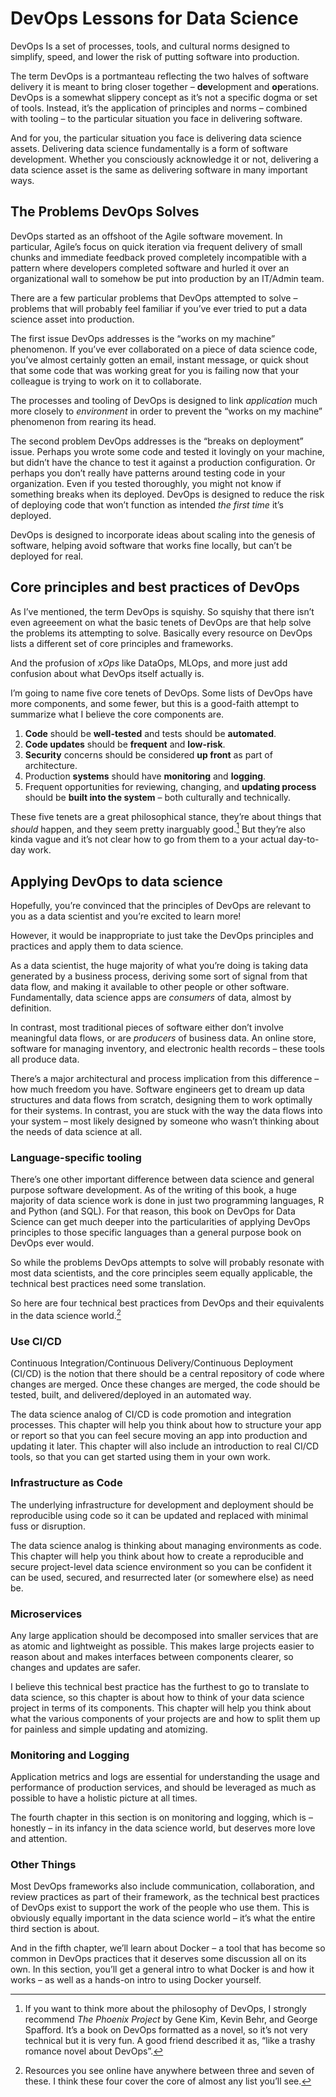 # DevOps Lessons for Data Science

DevOps Is a set of processes, tools, and cultural norms designed to simplify, speed, and lower the risk of putting software into production.

The term DevOps is a portmanteau reflecting the two halves of software delivery it is meant to bring closer together -- **dev**elopment and **op**erations. DevOps is a somewhat slippery concept as it's not a specific dogma or set of tools. Instead, it's the application of principles and norms -- combined with tooling -- to the particular situation you face in delivering software.

And for you, the particular situation you face is delivering data science assets. Delivering data science fundamentally is a form of software development. Whether you consciously acknowledge it or not, delivering a data science asset is the same as delivering software in many important ways.

## The Problems DevOps Solves

DevOps started as an offshoot of the Agile software movement. In particular, Agile's focus on quick iteration via frequent delivery of small chunks and immediate feedback proved completely incompatible with a pattern where developers completed software and hurled it over an organizational wall to somehow be put into production by an IT/Admin team.

There are a few particular problems that DevOps attempted to solve -- problems that will probably feel familiar if you've ever tried to put a data science asset into production.

The first issue DevOps addresses is the "works on my machine" phenomenon. If you've ever collaborated on a piece of data science code, you've almost certainly gotten an email, instant message, or quick shout that some code that was working great for you is failing now that your colleague is trying to work on it to collaborate.

The processes and tooling of DevOps is designed to link *application* much more closely to *environment* in order to prevent the "works on my machine" phenomenon from rearing its head.

The second problem DevOps addresses is the "breaks on deployment" issue. Perhaps you wrote some code and tested it lovingly on your machine, but didn't have the chance to test it against a production configuration. Or perhaps you don't really have patterns around testing code in your organization. Even if you tested thoroughly, you might not know if something breaks when its deployed. DevOps is designed to reduce the risk of deploying code that won't function as intended *the first time* it's deployed.

DevOps is designed to incorporate ideas about scaling into the genesis of software, helping avoid software that works fine locally, but can't be deployed for real.

## Core principles and best practices of DevOps

As I've mentioned, the term DevOps is squishy. So squishy that there isn't even agreeement on what the basic tenets of DevOps are that help solve the problems its attempting to solve. Basically every resource on DevOps lists a different set of core principles and frameworks.

And the profusion of *xOps* like DataOps, MLOps, and more just add confusion about what DevOps itself actually is.

I'm going to name five core tenets of DevOps. Some lists of DevOps have more components, and some fewer, but this is a good-faith attempt to summarize what I believe the core components are.

1.  **Code** should be **well-tested** and tests should be **automated**.
2.  **Code updates** should be **frequent** and **low-risk**.
3.  **Security** concerns should be considered **up front** as part of architecture.
4.  Production **systems** should have **monitoring** and **logging**.
5.  Frequent opportunities for reviewing, changing, and **updating process** should be **built into the system** -- both culturally and technically.

These five tenets are a great philosophical stance, they're about things that *should* happen, and they seem pretty inarguably good.[^1-0-sec-intro-1] But they're also kinda vague and it's not clear how to go from them to a your actual day-to-day work.

[^1-0-sec-intro-1]: If you want to think more about the philosophy of DevOps, I strongly recommend *The Phoenix Project* by Gene Kim, Kevin Behr, and George Spafford. It's a book on DevOps formatted as a novel, so it's not very technical but it is very fun. A good friend described it as, "like a trashy romance novel about DevOps".

## Applying DevOps to data science

Hopefully, you're convinced that the principles of DevOps are relevant to you as a data scientist and you're excited to learn more!

However, it would be inappropriate to just take the DevOps principles and practices and apply them to data science.

As a data scientist, the huge majority of what you're doing is taking data generated by a business process, deriving some sort of signal from that data flow, and making it available to other people or other software. Fundamentally, data science apps are *consumers* of data, almost by definition.

In contrast, most traditional pieces of software either don't involve meaningful data flows, or are *producers* of business data. An online store, software for managing inventory, and electronic health records -- these tools all produce data.

There's a major architectural and process implication from this difference -- how much freedom you have. Software engineers get to dream up data structures and data flows from scratch, designing them to work optimally for their systems. In contrast, you are stuck with the way the data flows into your system -- most likely designed by someone who wasn't thinking about the needs of data science at all.

::: callout-note
### Language-specific tooling

There's one other important difference between data science and general purpose software development. As of the writing of this book, a huge majority of data science work is done in just two programming languages, R and Python (and SQL). For that reason, this book on DevOps for Data Science can get much deeper into the particularities of applying DevOps principles to those specific languages than a general purpose book on DevOps ever would.
:::

So while the problems DevOps attempts to solve will probably resonate with most data scientists, and the core principles seem equally applicable, the technical best practices need some translation.

So here are four technical best practices from DevOps and their equivalents in the data science world.[^1-0-sec-intro-2]

[^1-0-sec-intro-2]: Resources you see online have anywhere between three and seven of these. I think these four cover the core of almost any list you'll see.

### Use CI/CD

Continuous Integration/Continuous Delivery/Continuous Deployment (CI/CD) is the notion that there should be a central repository of code where changes are merged. Once these changes are merged, the code should be tested, built, and delivered/deployed in an automated way.

The data science analog of CI/CD is code promotion and integration processes. This chapter will help you think about how to structure your app or report so that you can feel secure moving an app into production and updating it later. This chapter will also include an introduction to real CI/CD tools, so that you can get started using them in your own work.

### Infrastructure as Code

The underlying infrastructure for development and deployment should be reproducible using code so it can be updated and replaced with minimal fuss or disruption.

The data science analog is thinking about managing environments as code. This chapter will help you think about how to create a reproducible and secure project-level data science environment so you can be confident it can be used, secured, and resurrected later (or somewhere else) as need be.

### Microservices

Any large application should be decomposed into smaller services that are as atomic and lightweight as possible. This makes large projects easier to reason about and makes interfaces between components clearer, so changes and updates are safer.

I believe this technical best practice has the furthest to go to translate to data science, so this chapter is about how to think of your data science project in terms of its components. This chapter will help you think about what the various components of your projects are and how to split them up for painless and simple updating and atomizing.

### Monitoring and Logging

Application metrics and logs are essential for understanding the usage and performance of production services, and should be leveraged as much as possible to have a holistic picture at all times.

The fourth chapter in this section is on monitoring and logging, which is -- honestly -- in its infancy in the data science world, but deserves more love and attention.

### Other Things

Most DevOps frameworks also include communication, collaboration, and review practices as part of their framework, as the technical best practices of DevOps exist to support the work of the people who use them. This is obviously equally important in the data science world -- it's what the entire third section is about.

And in the fifth chapter, we'll learn about Docker -- a tool that has become so common in DevOps practices that it deserves some discussion all on its own. In this section, you'll get a general intro to what Docker is and how it works -- as well as a hands-on intro to using Docker yourself.
